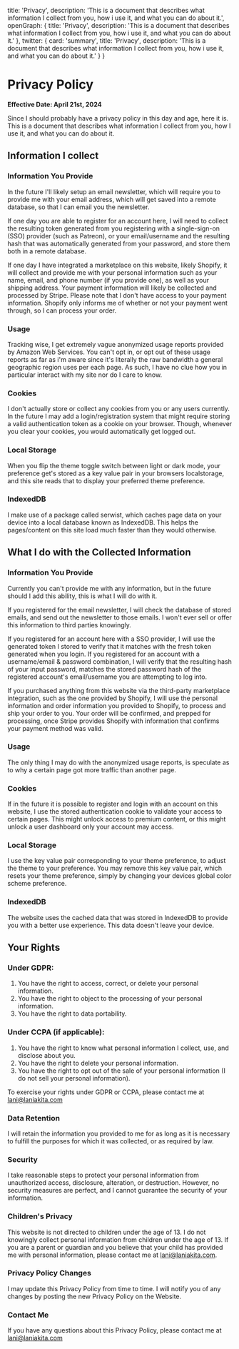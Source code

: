   title: 'Privacy',
  description: 'This is a document that describes what information I collect from you, how i use it, and what you can do about it.',
  openGraph: {
    title: 'Privacy',
    description: 'This is a document that describes what information I collect from you, how i use it, and what you can do about it.'
  },
  twitter: {
    card: 'summary',
    title: 'Privacy',
    description: 'This is a document that describes what information I collect from you, how i use it, and what you can do about it.'
  }
}

# Privacy Policy

**Effective Date: April 21st, 2024**

Since I should probably have a privacy policy in this day and age, here it is. This is a document that describes what information I collect from you, how I use it, and what you can do about it.

## Information I collect

### Information You Provide

In the future I'll likely setup an email newsletter, which will require you to provide me with your email address, which will get saved into a remote database, so that I can email you the newsletter.

If one day you are able to register for an account here, I will need to collect the resulting token generated from you registering with a single-sign-on (SSO) provider (such as Patreon), or your email/username and the resulting hash that was automatically generated from your password, and store them both in a remote database. 

If one day I have integrated a marketplace on this website, likely Shopify, it will collect and provide me with your personal information such as your name, email, and phone number (if you provide one), as well as your shipping address. Your payment information will likely be collected and processed by Stripe. Please note that I don't have access to your payment information. Shopify only informs me of whether or not your payment went through, so I can process your order.

### Usage

Tracking wise, I get extremely vague anonymized usage reports provided by Amazon Web Services. You can't opt in, or opt out of these usage reports as far as i'm aware since it's literally the raw bandwidth a general geographic region uses per each page. As such, I have no clue how you in particular interact with my site nor do I care to know. 

### Cookies

I don't actually store or collect any cookies from you or any users currently. In the future I may add a login/registration system that might require storing a valid authentication token as a cookie on your browser. Though, whenever you clear your cookies, you would automatically get logged out.

### Local Storage

When you flip the theme toggle switch between light or dark mode, your preference get's stored as a key value pair in your browsers localstorage, and this site reads that to display your preferred theme preference. 

### IndexedDB

I make use of a package called serwist, which caches page data on your device into a local database known as IndexedDB. This helps the pages/content on this site load much faster than they would otherwise. 

## What I do with the Collected Information

### Information You Provide

Currently you can't provide me with any information, but in the future should I add this ability, this is what I will do with it.

If you registered for the email newsletter, I will check the database of stored emails, and send out the newsletter to those emails. I won't ever sell or offer this information to third parties knowingly.

If you registered for an account here with a SSO provider, I will use the generated token I stored to verify that it matches with the fresh token generated when you login. If you registered for an account with a username/email & password combination, I will verify that the resulting hash of your input password, matches the stored password hash of the registered account's email/username you are attempting to log into.

If you purchased anything from this website via the third-party marketplace integration, such as the one provided by Shopify, I will use the personal information and order information you provided to Shopify, to process and ship your order to you. Your order will be confirmed, and prepped for processing, once Stripe provides Shopify with information that confirms your payment method was valid. 

### Usage

The only thing I may do with the anonymized usage reports, is speculate as to why a certain page got more traffic than another page.

### Cookies

If in the future it is possible to register and login with an account on this website, I use the stored authentication cookie to validate your access to certain pages. This might unlock access to premium content, or this might unlock a user dashboard only your account may access.

### Local Storage

I use the key value pair corresponding to your theme preference, to adjust the theme to your preference. You may remove this key value pair, which resets your theme preference, simply by changing your devices global color scheme preference.

### IndexedDB

The website uses the cached data that was stored in IndexedDB to provide you with a better use experience. This data doesn't leave your device.

## Your Rights

### Under GDPR:

1. You have the right to access, correct, or delete your personal information.
2. You have the right to object to the processing of your personal information.
3. You have the right to data portability.

### Under CCPA (if applicable):

1. You have the right to know what personal information I collect, use, and disclose about you.
2. You have the right to delete your personal information.
3. You have the right to opt out of the sale of your personal information (I do not sell your personal information).

To exercise your rights under GDPR or CCPA, please contact me at lani@laniakita.com

### Data Retention

I will retain the information you provided to me for as long as it is necessary to fulfill the purposes for which it was collected, or as required by law.

### Security

I take reasonable steps to protect your personal information from unauthorized access, disclosure, alteration, or destruction. However, no security measures are perfect, and I cannot guarantee the security of your information.

### Children's Privacy

This website is not directed to children under the age of 13. I do not knowingly collect personal information from children under the age of 13. If you are a parent or guardian and you believe that your child has provided me with personal information, please contact me at lani@laniakita.com.

### Privacy Policy Changes

I may update this Privacy Policy from time to time. I will notify you of any changes by posting the new Privacy Policy on the Website.

### Contact Me

If you have any questions about this Privacy Policy, please contact me at lani@laniakita.com
